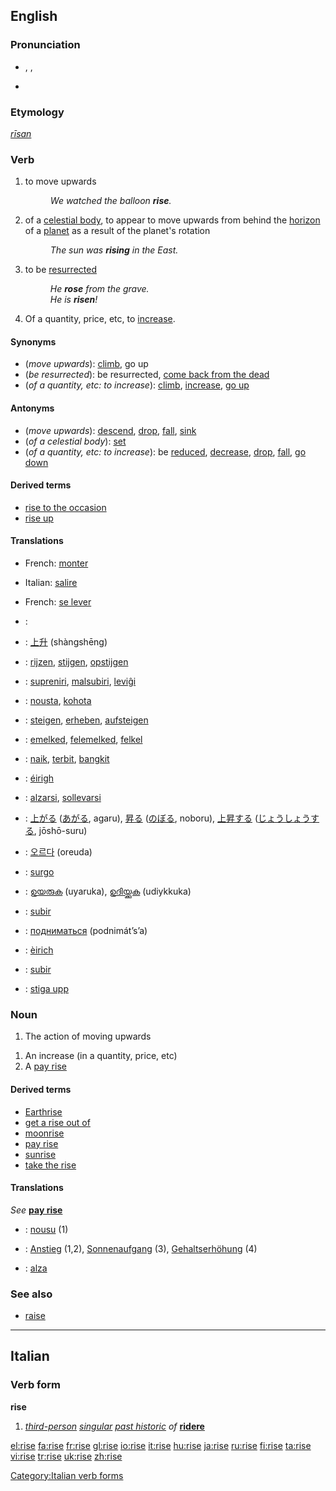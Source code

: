 ==English==
{{rank|effort|race|ladies|883|rise|looks|running|garden}}

===Pronunciation===
*{{AHD|rīz}}, {{IPA|/raɪz/}}, {{SAMPA|/raIz/}}
*{{audio|en-us-rise.ogg|Audio (US)}}
*:{{rhymes|aɪz}}

===Etymology===
{{OE.}} ''[[rīsan]]''

===Verb===
{{en-verb|rises|rising|rose|risen}}

# to move upwards
#:''We watched the balloon '''rise'''.''
# of a [[celestial body]], to appear to move upwards from behind the [[horizon]] of a [[planet]] as a result of the planet's rotation
#:''The sun was '''rising''' in the East.''
# to be [[resurrect]]ed
#:''He '''rose''' from the grave.''
#:''He is '''risen'''!''
#Of a quantity, price, etc, to [[increase]].

====Synonyms====
*(''move upwards''): [[climb]], go up
*(''be resurrected''): be resurrected, [[come back from the dead]]
*(''of a quantity, etc: to increase''): [[climb]], [[increase]], [[go up]]<!--idiomatic in this sense-->

====Antonyms====
*(''move upwards''): [[descend]], [[drop]], [[fall]], [[sink]]
*(''of a celestial body''): [[set]]
*(''of a quantity, etc: to increase''): be [[reduce]]d, [[decrease]], [[drop]], [[fall]], [[go down]]<!--idiomatic in this sense-->

====Derived terms====
*[[rise to the occasion]]
*[[rise up]]<!--idiomatic: to rebel-->

====Translations====
{{trans-top|move upwards}}
*French: [[monter]]
{{trans-mid}}
*Italian: [[salire]]
{{trans-bottom}}

{{trans-top|of a celestial body}}
*French: [[se lever]]
{{trans-mid}}
{{trans-bottom}}

{{trans-top|be resurrected}}
{{trans-mid}}
{{trans-bottom}}

{{trans-top|of a quantity, etc: to increase}}
{{trans-mid}}
{{trans-bottom}}

{{checktrans}}
*{{ttbc|Arabic}}: {{ARchar|[[ارتفع]]}} {{IPAchar|(irtáfʕa)}}
*{{ttbc|Chinese}}: [[上升]] (shàngshēng)
*{{ttbc|Dutch}}: [[rijzen]], [[stijgen]], [[opstijgen]]
*{{ttbc|Esperanto}}: [[supreniri]], [[malsubiri]], [[leviĝi]]
*{{ttbc|Finnish}}: [[nousta]], [[kohota]]
*{{ttbc|German}}: [[steigen]], [[erheben]], [[aufsteigen]]
*{{ttbc|Hungarian}}: [[emelked]], [[felemelked]], [[felkel]]
*{{ttbc|Indonesian}}: [[naik]], [[terbit]], [[bangkit]]
*{{ttbc|Irish}}: [[éirigh]]
*{{ttbc|Italian}}: [[alzarsi]], [[sollevarsi]]
*{{ttbc|Japanese}}: [[上がる]] ([[あがる]], agaru), [[昇る]] ([[のぼる]], noboru), [[上昇]]する ([[じょうしょう]]する, jōshō-suru)
*{{ttbc|Korean}}: [[오르다]] (oreuda)
*{{ttbc|Latin}}: [[surgo]]
*{{ttbc|Malayalam}}: [[ഉയരുക]] (uyaruka), [[ഉദിയ്ക്കുക]] (udiykkuka)
*{{ttbc|Portuguese}}: [[subir]]
*{{ttbc|Russian}}: [[подниматься]] (podnimát’s’a)
*{{ttbc|Scottish Gaelic}}: [[èirich]]
*{{ttbc|Spanish}}: [[subir]]
*{{ttbc|Swedish}}: [[stiga upp]]

===Noun===
{{en-noun}}

# The action of moving upwards
<!--vague: # Something which goes upwards-->
# An increase (in a quantity, price, etc)
# A [[pay rise]]
<!--idiom: # (colloquial) the piss ''taking the rise''-->

====Derived terms====
*[[Earthrise]]<!--sic; capitalisation?-->
*[[get a rise out of]]
*[[moonrise]]
*[[pay rise]]
*[[sunrise]]
*[[take the rise]]

====Translations====
{{trans-top|action of moving upwards}}
{{trans-mid}}
{{trans-bottom}}

{{trans-top|increase (in a quantity, price, etc)}}
{{trans-mid}}
{{trans-bottom}}

{{trans-top|pay rise}}
''See'' '''[[pay rise]]'''
{{trans-mid}}
{{trans-bottom}}

{{checktrans}}
*{{ttbc|Finnish}}: [[nousu]] (1)
*{{ttbc|German}}: [[Anstieg]] (1,2), [[Sonnenaufgang]] (3), [[Gehaltserhöhung]] (4)
*{{ttbc|Spanish}}: [[alza]] {{f}}

===See also===
*[[raise]]

----
==Italian==
===Verb form===
'''rise'''

#''[[third-person]] [[singular]] [[past historic]] of'' '''[[ridere]]'''

[[Category:Italian verb forms]]

[[el:rise]]
[[fa:rise]]
[[fr:rise]]
[[gl:rise]]
[[io:rise]]
[[it:rise]]
[[hu:rise]]
[[ja:rise]]
[[ru:rise]]
[[fi:rise]]
[[ta:rise]]
[[vi:rise]]
[[tr:rise]]
[[uk:rise]]
[[zh:rise]]